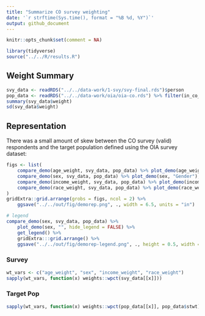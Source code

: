 ---
title: "Summarize CO survey weighting"
date: '`r strftime(Sys.time(), format = "%B %d, %Y")`'
output: github_document
---

```{r setup, message=FALSE, include = FALSE}
knitr::opts_chunk$set(comment = NA)
```

```{r, message = FALSE}
library(tidyverse)
source("../../R/results.R")
```

## Weight Summary

```{r}
svy_data <- readRDS("../../data-work/1-svy/svy-final.rds")$person
pop_data <- readRDS("../../data-work/oia/oia-co.rds") %>% filter(in_co_pop)
summary(svy_data$weight)
sd(svy_data$weight)
```

## Representation

There was a small amount of skew between the CO survey (valid) respondents and the target population defined using the OIA survey dataset:

```{r}
figs <- list(
    compare_demo(age_weight, svy_data, pop_data) %>% plot_demo(age_weight, "Age"),
    compare_demo(sex, svy_data, pop_data) %>% plot_demo(sex, "Gender"),
    compare_demo(income_weight, svy_data, pop_data) %>% plot_demo(income_weight, "Income", angle_x_labs = 30),
    compare_demo(race_weight, svy_data, pop_data) %>% plot_demo(race_weight, "Race")
)
gridExtra::grid.arrange(grobs = figs, ncol = 2) %>%
    ggsave("../../out/fig/demorep.png", ., width = 6.5, units = "in")

# legend
compare_demo(sex, svy_data, pop_data) %>% 
    plot_demo(sex, "", hide_legend = FALSE) %>%
    get_legend() %>%
    gridExtra:::grid.arrange() %>%
    ggsave("../../out/fig/demorep-legend.png", ., height = 0.5, width = 6.5, units = "in")
```

### Survey

```{r}
wt_vars <- c("age_weight", "sex", "income_weight", "race_weight")
sapply(wt_vars, function(x) weights::wpct(svy_data[[x]]))
```

### Target Pop

```{r}
sapply(wt_vars, function(x) weights::wpct(pop_data[[x]], pop_data$stwt))
```

